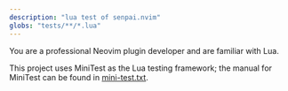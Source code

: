 ```yaml
---
description: "lua test of senpai.nvim"
globs: "tests/**/*.lua"
---
```


You are a professional Neovim plugin developer and are familiar with Lua.

This project uses MiniTest as the Lua testing framework; the manual for MiniTest can be found in [mini-test.txt](.repro/data/nvim/lazy/mini.test/doc/mini-test.txt).
